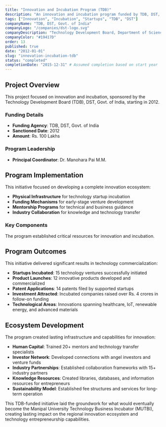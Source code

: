 ```yaml
---
title: "Innovation and Incubation Program (TDB)"
description: "An innovation and incubation program funded by TDB, DST, Govt. of India."
tags: ["Innovation", "Incubation", "Startups", "TDB", "DST"]
companyName: "TDB, DST, Govt. of India"
companyLogo: "/companies/dst-logo.svg"
companyDescription: "Technology Development Board, Department of Science & Technology"
companyColor: "#19417D"
order: 13
published: true
date: "2012-01-01"
slug: "innovation-incubation-tdb"
status: "completed"
completionDate: "2015-12-31" # Assumed completion based on start year
---
```


## Project Overview

This project focused on innovation and incubation, sponsored by the Technology Development Board (TDB), DST, Govt. of India, starting in 2012.

### Funding Details
- **Funding Agency**: TDB, DST, Govt. of India
- **Sanctioned Date**: 2012
- **Amount**: Rs. 100 Lakhs

### Program Leadership
- **Principal Coordinator**: Dr. Manohara Pai M.M.

## Program Implementation

This initiative focused on developing a complete innovation ecosystem:

- **Physical Infrastructure** for technology startup incubation
- **Funding Mechanisms** for early-stage venture development
- **Mentorship Programs** for technical and business guidance
- **Industry Collaboration** for knowledge and technology transfer

### Key Components

The program established critical resources for innovation and incubation.

## Program Outcomes

This initiative delivered significant results in technology commercialization:

- **Startups Incubated**: 15 technology ventures successfully initiated
- **Product Launches**: 12 innovative products developed and commercialized
- **Patent Applications**: 14 patents filed by supported startups
- **Investment Attracted**: Incubated companies raised over Rs. 4 crores in follow-on funding
- **Technological Areas**: Innovations spanning healthcare, IoT, renewable energy, and advanced materials

## Ecosystem Development

The program created lasting infrastructure and capabilities for innovation:

- **Human Capital**: Trained 20+ mentors and technology transfer specialists
- **Investor Network**: Developed connections with angel investors and venture funds
- **Industry Partnerships**: Established collaboration frameworks with 15+ industry partners
- **Knowledge Resources**: Created libraries, databases, and information resources for entrepreneurs
- **Sustainability Model**: Established fee structures and services for long-term operation

This TDB-funded initiative laid the groundwork for what would eventually become the Manipal University Technology Business Incubator (MUTBI), creating lasting impact on the regional innovation ecosystem and technology entrepreneurship capabilities.
